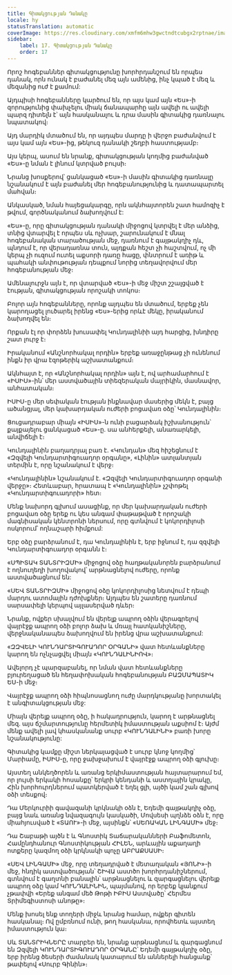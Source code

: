 ```yaml
---
title: Գիտակցության Դանակը
locale: hy
statusTranslation: automatic
coverImage: https://res.cloudinary.com/xmfm6mhw3gwctndtcubgx2rptnae/image/upload/v1741354419/small_cover_la_gran_rebelion_28716e29d2.webp
sidebar:
    label: 17. Գիտակցության Դանակը
    order: 17
---
```

Որոշ հոգեբաններ գիտակցությունը խորհրդանշում են որպես դանակ, որն ունակ է բաժանել մեզ այն ամենից, ինչ կպած է մեզ և մեզանից ուժ է քամում:

Այդպիսի հոգեբանները կարծում են, որ այս կամ այն «Ես»-ի զորությունից փախչելու միակ ճանապարհը այն ավելի ու ավելի պարզ դիտելն է՝ այն հասկանալու և դրա մասին գիտակից դառնալու նպատակով։

Այդ մարդիկ մտածում են, որ այդպես մարդը ի վերջո բաժանվում է այս կամ այն ​​«Ես»-ից, թեկուզ դանակի շեղբի հաստությամբ։

Այս կերպ, ասում են նրանք, գիտակցության կողմից բաժանված «Ես»-ը նման է լինում կտրված բույսի։

Նրանց խոսքերով՝ ցանկացած «Ես»-ի մասին գիտակից դառնալը նշանակում է այն բաժանել մեր հոգեբանությունից և դատապարտել մահվան։

Անկասկած, նման հայեցակարգը, որն ակնհայտորեն շատ համոզիչ է թվում, գործնականում ձախողվում է:

«Ես»-ը, որը գիտակցության դանակի միջոցով կտրվել է մեր անձից, տնից վտարվել է որպես սև ոչխար, շարունակում է մնալ հոգեբանական տարածության մեջ, դառնում է գայթակղիչ դև, պնդում է, որ վերադառնա տուն, այդքան հեշտ չի հաշտվում, ոչ մի կերպ չի ուզում ուտել աքսորի դառը հացը, փնտրում է առիթ և պահակի անփութության դեպքում նորից տեղավորվում մեր հոգեբանության մեջ։

Ամենալուրջն այն է, որ վտարված «Ես»-ի մեջ միշտ շշալցված է էության, գիտակցության որոշակի տոկոս։

Բոլոր այն հոգեբանները, որոնք այդպես են մտածում, երբեք չեն կարողացել լուծարել իրենց «Ես»-երից որևէ մեկը, իրականում ձախողվել են։

Որքան էլ որ փորձեն խուսափել Կունդալինիի այդ հարցից, խնդիրը շատ լուրջ է։

Իրականում «Անշնորհակալ որդին» երբեք առաջընթաց չի ունենում ինքն իր վրա էզոթերիկ աշխատանքում։

Ակնհայտ է, որ «Անշնորհակալ որդին» այն է, ով արհամարհում է «ԻՍԻՍ»-ին՝ մեր աստվածային տիեզերական մայրիկին, մասնավոր, անհատական։

ԻՍԻՍ-ը մեր սեփական էության ինքնավար մասերից մեկն է, բայց ածանցյալ, մեր կախարդական ուժերի բոցավառ օձը՝ Կունդալինին։

Ցուցադրաբար միայն «ԻՍԻՍ»-ն ունի բացարձակ իշխանություն՝ քայքայելու ցանկացած «Ես»-ը. սա անհերքելի, անառարկելի, անվիճելի է։

Կունդալինին բաղադրյալ բառ է. «Կունդան» մեզ հիշեցնում է «Զզվելի Կունդարտիգուադոր օրգանը», «Լինին» ատլանտյան տերմին է, որը նշանակում է վերջ։

«Կունդալինին» նշանակում է. «Զզվելի Կունդարտիգուադոր օրգանի վերջը»։ Հետևաբար, հրատապ է «Կունդալինին» չշփոթել «Կունդարտիգուադորի» հետ։

Մենք նախորդ գլխում ասացինք, որ մեր կախարդական ուժերի բոցավառ օձը երեք ու կես անգամ փաթաթված է որոշակի մագնիսական կենտրոնի ներսում, որը գտնվում է կոկորդիլոսի ոսկորում՝ ողնաշարի հիմքում:

Երբ օձը բարձրանում է, դա Կունդալինին է, երբ իջնում է, դա զզվելի Կունդարտիգուադոր օրգանն է։

«ՍՊԻՏԱԿ ՏԱՆՏՐԻԶՄԻ» միջոցով օձը հաղթականորեն բարձրանում է ողնուղեղի խողովակով՝ արթնացնելով ուժերը, որոնք աստվածացնում են:

«ՍԵՎ ՏԱՆՏՐԻԶՄԻ» միջոցով օձը կոկորդիլոսից նետվում է դեպի մարդու ատոմային դժոխքներ։ Այդպես են շատերը դառնում սարսափելի կերպով այլասերված դևեր։

Նրանք, ովքեր սխալվում են վերելք ապրող օձին վերագրելով վայրէջք ապրող օձի բոլոր ձախ և մռայլ հատկանիշները, վերջնականապես ձախողվում են իրենց վրա աշխատանքում:

«ԶԶՎԵԼԻ ԿՈՒՆԴԱՐՏԻԳՈՒԱԴՈՐ ՕՐԳԱՆԻ» վատ հետևանքները կարող են ոչնչացվել միայն «ԿՈՒՆԴԱԼԻՆԻՈՎ»։

Ավելորդ չէ պարզաբանել, որ նման վատ հետևանքները բյուրեղացած են հեղափոխական հոգեբանության ԲԱԶՄԱՊԱՏԻԿ ԵՍ-ի մեջ։

Վայրէջք ապրող օձի հիպնոսացնող ուժը մարդկությանը խորտակել է անգիտակցության մեջ:

Միայն վերելք ապրող օձը, ի հակադրություն, կարող է արթնացնել մեզ. այս ճշմարտությունը հերմետիկ իմաստության աքսիոմ է։ Այժմ մենք ավելի լավ կհասկանանք սուրբ «ԿՈՒՆԴԱԼԻՆԻ» բառի խորը նշանակությունը:

Գիտակից կամքը միշտ ներկայացված է սուրբ կնոջ կողմից՝ Մարիամը, ԻՍԻՍ-ը, որը ջախջախում է վայրէջք ապրող օձի գլուխը։

Այստեղ անկեղծորեն և առանց երկիմաստության հայտարարում եմ, որ լույսի երկակի հոսանքը՝ երկրի կենդանի և աստղային կրակը, Հին խորհուրդներում պատկերված է եղել ցլի, այծի կամ շան գլխով օձի տեսքով։

Դա Մերկուրիի գավազանի կրկնակի օձն է, Եդեմի գայթակղիչ օձը, բայց նաև առանց նվազագույն կասկածի, Մովսեսի պղնձե օձն է, որը միահյուսված է «ՏԱՈՒ»-ի մեջ, այսինքն՝ «ՍԵՌԱԿԱՆ ԼԻՆԳԱՄԻ» մեջ։

Դա Շաբաթի այծն է և Գնոստիկ Տաճարականների Բաֆոմետոն, Համընդհանուր Գնոստիկության ՀԻԼԵՆ, արևային աքաղաղի ոտքերը կազմող օձի կրկնակի պոչը ԱԲՐԱՔՍԱՍԻ։

«ՍԵՎ ԼԻՆԳԱՄԻ» մեջ, որը տեղադրված է մետաղական «ՅՈՆԻ»-ի մեջ, հնդիկ աստվածության՝ ՇԻՎԱ աստծո խորհրդանիշներում, գտնվում է գաղտնի բանալին՝ արթնացնելու և զարգացնելու վերելք ապրող օձը կամ ԿՈՒՆԴԱԼԻՆԻՆ, պայմանով, որ երբեք կյանքում չթափվի «Երեք անգամ մեծ Թոթի ԻԲԻՍ Աստվածը՝ Հերմես Տրիմեգիստոսի անոթը»։

Մենք խոսել ենք տողերի միջև նրանց համար, ովքեր գիտեն հասկանալ։ Ով ըմբռնում ունի, թող հասկանա, որովհետև այստեղ իմաստություն կա։

Սև ՏԱՆՏՐԻԿՆԵՐԸ տարբեր են, նրանք արթնացնում և զարգացնում են Զզվելի ԿՈՒՆԴԱՐՏԻԳՈՒԱԴՈՐ ՕՐԳԱՆԸ՝ Եդեմի գայթակղիչ օձը, երբ իրենց ծեսերի ժամանակ կատարում են աններելի հանցանք՝ թափելով «Սուրբ Գինին»։

